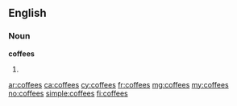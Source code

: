 ==English==

===Noun===
'''coffees'''

# {{plural of|coffee}}

[[ar:coffees]]
[[ca:coffees]]
[[cy:coffees]]
[[fr:coffees]]
[[mg:coffees]]
[[my:coffees]]
[[no:coffees]]
[[simple:coffees]]
[[fi:coffees]]